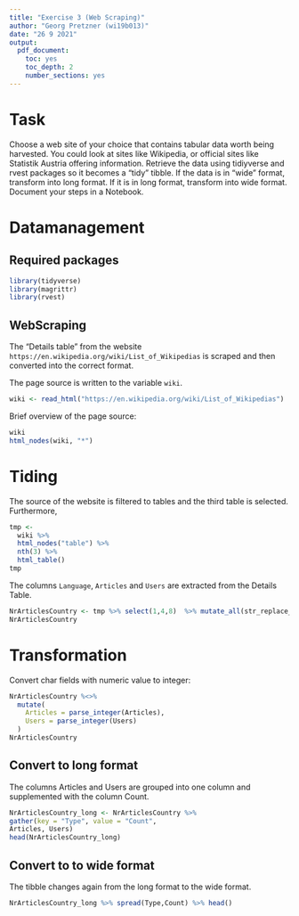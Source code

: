 ```yaml
---
title: "Exercise 3 (Web Scraping)"
author: "Georg Pretzner (wi19b013)"
date: "26 9 2021"
output: 
  pdf_document:
    toc: yes
    toc_depth: 2
    number_sections: yes
---
```




# Task

Choose a web site of your choice that contains tabular data worth being harvested. You could look at sites like Wikipedia, or official sites like Statistik Austria offering information.
Retrieve the data using tidiyverse and rvest packages so it becomes a "tidy" tibble. If the data is in "wide" format, transform into long format. If it is in long format, transform into wide format. Document your steps in a Notebook.


# Datamanagement


## Required packages

```r
library(tidyverse)
library(magrittr)
library(rvest)
```


## WebScraping

The "Details table" from the website `https://en.wikipedia.org/wiki/List_of_Wikipedias` is scraped and then converted into the correct format.

The page source is written to the variable `wiki`.

```r
wiki <- read_html("https://en.wikipedia.org/wiki/List_of_Wikipedias")
```



Brief overview of the page source:

```r
wiki
html_nodes(wiki, "*")
```

# Tiding

The source of the website is filtered to tables and the third table is selected. Furthermore, 

```r
tmp <- 
  wiki %>%
  html_nodes("table") %>%
  nth(3) %>%
  html_table()
tmp
```


The columns `Language`, `Articles` and `Users` are extracted from the Details Table.

```r
NrArticlesCountry <- tmp %>% select(1,4,8)  %>% mutate_all(str_replace_all, ",", "")
NrArticlesCountry
```
# Transformation


Convert char fields with numeric value to integer:

```r
NrArticlesCountry %<>%
  mutate(
    Articles = parse_integer(Articles),
    Users = parse_integer(Users)
  )
NrArticlesCountry
```



## Convert to long format

The columns Articles and Users are grouped into one column and supplemented with the column Count.

```r
NrArticlesCountry_long <- NrArticlesCountry %>%
gather(key = "Type", value = "Count",
Articles, Users)
head(NrArticlesCountry_long)
```


## Convert to to wide format

The tibble changes again from the long format to the wide format.

```r
NrArticlesCountry_long %>% spread(Type,Count) %>% head()
```

